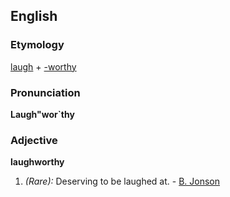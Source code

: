 ==English==

===Etymology===
[[laugh]] + [[-worthy]]

===Pronunciation===
'''Laugh"wor`thy'''

===Adjective===
'''laughworthy'''

#''(Rare):'' Deserving to be laughed at. - [[B. Jonson]]